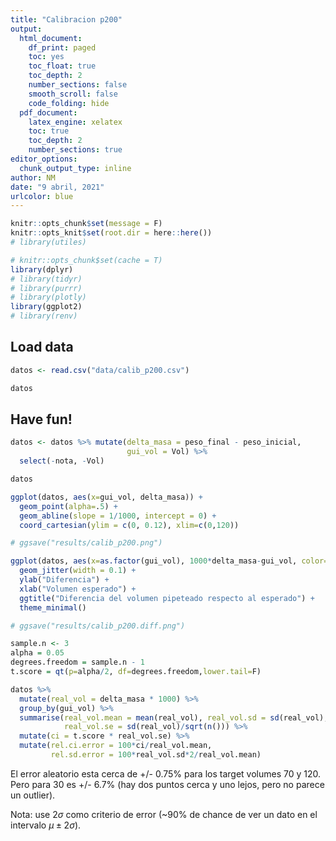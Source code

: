 ```yaml
---
title: "Calibracion p200"
output:
  html_document:
    df_print: paged
    toc: yes
    toc_float: true
    toc_depth: 2
    number_sections: false
    smooth_scroll: false
    code_folding: hide
  pdf_document:
    latex_engine: xelatex
    toc: true
    toc_depth: 2
    number_sections: true
editor_options:
  chunk_output_type: inline
author: NM
date: "9 abril, 2021"
urlcolor: blue
---
```


<!-- setup chunk -->

```r
knitr::opts_chunk$set(message = F)
knitr::opts_knit$set(root.dir = here::here())
# library(utiles)

# knitr::opts_chunk$set(cache = T)
library(dplyr)
# library(tidyr)
# library(purrr)
# library(plotly)
library(ggplot2)
# library(renv)
```

<!-- your code -->

## Load data

```r
datos <- read.csv("data/calib_p200.csv")

datos
```

## Have fun!

```r
datos <- datos %>% mutate(delta_masa = peso_final - peso_inicial,
                          gui_vol = Vol) %>% 
  select(-nota, -Vol)

datos
```

```r
ggplot(datos, aes(x=gui_vol, delta_masa)) +
  geom_point(alpha=.5) +
  geom_abline(slope = 1/1000, intercept = 0) +
  coord_cartesian(ylim = c(0, 0.12), xlim=c(0,120))

# ggsave("results/calib_p200.png")

ggplot(datos, aes(x=as.factor(gui_vol), 1000*delta_masa-gui_vol, color=as.factor(gui_vol))) +
  geom_jitter(width = 0.1) +
  ylab("Diferencia") +
  xlab("Volumen esperado") +
  ggtitle("Diferencia del volumen pipeteado respecto al esperado") +
  theme_minimal()

# ggsave("results/calib_p200.diff.png")
```

```r
sample.n <- 3
alpha = 0.05
degrees.freedom = sample.n - 1
t.score = qt(p=alpha/2, df=degrees.freedom,lower.tail=F)

datos %>% 
  mutate(real_vol = delta_masa * 1000) %>% 
  group_by(gui_vol) %>% 
  summarise(real_vol.mean = mean(real_vol), real_vol.sd = sd(real_vol),
            real_vol.se = sd(real_vol)/sqrt(n())) %>% 
  mutate(ci = t.score * real_vol.se) %>% 
  mutate(rel.ci.error = 100*ci/real_vol.mean,
         rel.sd.error = 100*real_vol.sd*2/real_vol.mean)
```

El error aleatorio esta cerca de +/- 0.75% para los target volumes 70 y 120. Pero para 30 es +/- 6.7% (hay dos puntos cerca y uno lejos, pero no parece un outlier).

Nota: use $2\sigma$ como criterio de error (~90% de chance de ver un dato en el intervalo $\mu \pm 2 \sigma$).

